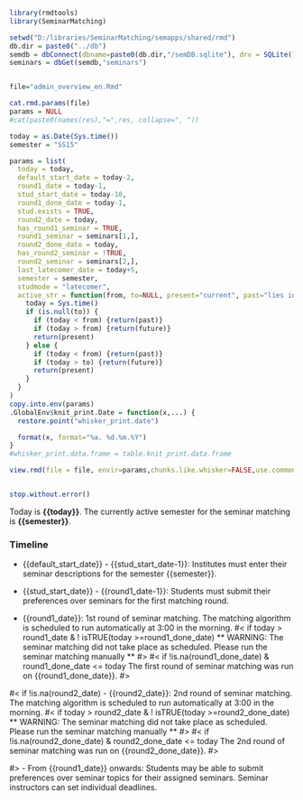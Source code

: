 
```r
library(rmdtools)
library(SeminarMatching)

setwd("D:/libraries/SeminarMatching/semapps/shared/rmd")
db.dir = paste0("../db")
semdb = dbConnect(dbname=paste0(db.dir,"/semDB.sqlite"), drv = SQLite())
seminars = dbGet(semdb,"seminars")


file="admin_overview_en.Rmd"

cat.rmd.params(file)
params = NULL
#cat(paste0(names(res),"=",res, collapse=", "))

today = as.Date(Sys.time())
semester = "SS15"

params = list(
  today = today,
  default_start_date = today-2,
  round1_date = today-1,  
  stud_start_date = today-10,
  round1_done_date = today-1,
  stud.exists = TRUE,
  round2_date = today,
  has_round1_seminar = TRUE,
  round1_seminar = seminars[1,],
  round2_done_date = today,
  has_round2_seminar = !TRUE,
  round2_seminar = seminars[2,],
  last_latecomer_date = today+5,
  semester = semester,
  studmode = "latecomer",
  active_str = function(from, to=NULL, present="current", past="lies in the past", future="lies in the future") {
    today = Sys.time()
    if (is.null(to)) {
      if (today < from) {return(past)}
      if (today > from) {return(future)}
      return(present)
    } else {
      if (today < from) {return(past)}
      if (today > to) {return(future)}
      return(present)
    }
  }
)
copy.into.env(params)
.GlobalEnv$knit_print.Date = function(x,...) {
  restore.point("whisker_print.date")

  format(x, format="%a. %d.%m.%Y")
}
#whisker_print.data.frame = table.knit_print.data.frame

view.rmd(file = file, envir=params,chunks.like.whisker=FALSE,use.commonmark = TRUE, out.type="html")


stop.without.error()
```

<!-- START -->

Today is **{{today}}**. The currently active semester for the seminar matching is **{{semester}}**.

### Timeline 

- {{default_start_date}} - {{stud_start_date-1}}: Institutes must enter their seminar descriptions for the semester {{semester}}.

- {{stud_start_date}} - {{round1_date-1}}: Students must submit their preferences over seminars for the first matching round. 

- {{round1_date}}: 1st round of seminar matching. The matching algorithm is scheduled to run automatically at 3:00 in the morning.
#< if today > round1_date & ! isTRUE(today >=round1_done_date)
** WARNING: The seminar matching did not take place as scheduled. Please run the seminar matching manually **
#>
#< if !is.na(round1_done_date) & round1_done_date <= today
The first round of seminar matching was run on {{round1_done_date}}.
#>

#< if !is.na(round2_date)
- {{round2_date}}: 2nd round of seminar matching. The matching algorithm is scheduled to run automatically at 3:00 in the morning.
#< if today > round2_date & ! isTRUE(today >=round2_done_date)
** WARNING: The seminar matching did not take place as scheduled. Please run the seminar matching manually **
#>
#< if !is.na(round2_done_date) & round2_done_date <= today
The 2nd round of seminar matching was run on {{round2_done_date}}.
#>

#>
- From {{round1_date}} onwards: Students may be able to submit preferences over seminar topics for their assigned seminars. Seminar instructors can set individual deadlines. 


